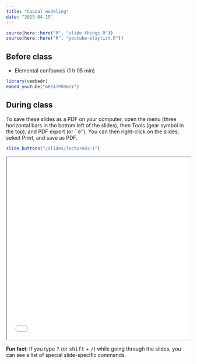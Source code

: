 ```yaml
---
title: "Causal modeling"
date: "2025-04-15"
---
```


```r
source(here::here("R", "slide-things.R"))
source(here::here("R", "youtube-playlist.R"))
```


## Before class

- <i class="fab fa-youtube"></i> Elemental confounds (1 h 05 min)


```r
library(vembedr)
embed_youtube("mBEA7PKDmiY")
```

## During class

To save these slides as a PDF on your computer, open the menu (three horizontal bars in the bottom left of the slides), then Tools (gear symbol in the top), and PDF export (or ``e''). You can then right-click on the slides, select Print, and save as PDF. 

```r
slide_buttons("/slides/lecture03-1")
```

<iframe src="/slides/lecture03-1.html" width="100%" height="500px"></iframe>

:::{.callout-tip}
**Fun fact**: If you type <kbd>?</kbd> (or <kbd>shift</kbd> + <kbd>/</kbd>) while going through the slides, you can see a list of special slide-specific commands.
::: 
